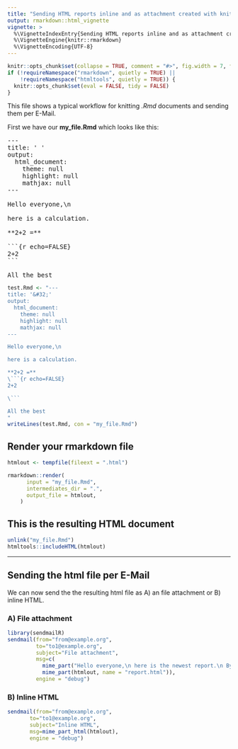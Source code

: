 ```yaml
---
title: "Sending HTML reports inline and as attachment created with knitr"
output: rmarkdown::html_vignette
vignette: >
  %\VignetteIndexEntry{Sending HTML reports inline and as attachment created with knitr}
  %\VignetteEngine{knitr::rmarkdown}
  %\VignetteEncoding{UTF-8}
---
```


```r
knitr::opts_chunk$set(collapse = TRUE, comment = "#>", fig.width = 7, fig.height = 5, warning = FALSE, message = FALSE)
if (!requireNamespace("rmarkdown", quietly = TRUE) ||
    !requireNamespace("htmltools", quietly = TRUE)) {
  knitr::opts_chunk$set(eval = FALSE, tidy = FALSE)
}
```

This file shows a typical workflow for knitting *.Rmd* documents and sending them per E-Mail.

First we have our **my_file.Rmd** which looks like this:

````{=html}
<pre>
---
title: '&#32;'
output: 
  html_document:
    theme: null
    highlight: null
    mathjax: null
---

Hello everyone,\n

here is a calculation.

**2+2 =**

`​``{r echo=FALSE}
2+2
`​``

All the best
</pre>
````

```r
test.Rmd <- "---
title: '&#32;'
output: 
  html_document:
    theme: null
    highlight: null
    mathjax: null
---

Hello everyone,\n

here is a calculation.

**2+2 =**
\```{r echo=FALSE}
2+2

\```

All the best
"
writeLines(test.Rmd, con = "my_file.Rmd")
```

## Render your rmarkdown file

```r
htmlout <- tempfile(fileext = ".html")

rmarkdown::render(
      input = "my_file.Rmd",
      intermediates_dir = ".",
      output_file = htmlout,
    )
```

## This is the resulting HTML document

```r
unlink("my_file.Rmd")
htmltools::includeHTML(htmlout)
```

------------------------------------------------------------------------

## Sending the html file per E-Mail

We can now send the the resulting html file as A) an file attachment or B) inline HTML.

### A) File attachment

```r
library(sendmailR)
sendmail(from="from@example.org",
         to="to1@example.org",
         subject="File attachment",
         msg=c(
           mime_part("Hello everyone,\n here is the newest report.\n Bye"),
           mime_part(htmlout, name = "report.html")),
         engine = "debug")

```

### B) Inline HTML

```r
sendmail(from="from@example.org",
       to="to1@example.org",
       subject="Inline HTML",
       msg=mime_part_html(htmlout),
       engine = "debug")

```
